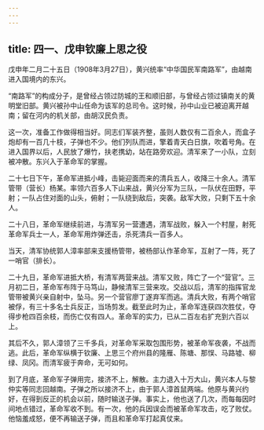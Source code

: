 ```yaml
---
---
---
```

title: 四一、戊申钦廉上思之役
---



戊申年二月二十五日（1908年3月27日），黄兴统率“中华国民军南路军”，由越南进入国境内的东兴。

“南路军”的构成分子，是曾经占领过防城的王和顺旧部，与曾经占领过镇南关的黄明堂旧部。黄兴被孙中山任命为该军的总司令。这时候，孙中山业已被迫离开越南；留在河内的机关部，由胡汉民负责。

这一次，准备工作做得相当好。同志们军装齐整，虽则人数仅有二百余人，而盒子炮却有一百几十枝，子弹也不少。他们列队而进，擎着青天白日旗，吹着号角。在进入国界以后，人民放了爆竹，扶老携幼，站在路旁欢迎。清军来了一小队，立刻被冲散。东兴入于革命军的掌握。

二十七日下午，革命军进抵小峰，击毙迎面而来的清兵五人，收降三十余人。清军管带（营长）杨某。率领六百多人下山来战，黄兴分军为三队，一队伏在田野，平射；一队占住对面的山头，俯射；一队绕到敌后，突袭。敌军大败，只剩下五十余人。

二十八日，革命军继续前进，与清军另一营遭遇，清军战败，躲入一个村屋，射死革命军兵士一人，革命军用炸弹还击，杀死清兵一百多人。

当天，清军协统郭人漳率部来支援杨管带，被杨部认作革命军，互射了一阵，死了一哨官（排长）。

二十九日，革命军进抵大桥，有清军两营来战。清军又败，阵亡了一个“营官”。三月初二日，革命军布阵于马笃山，静候清军三营来攻。交战以后，清军的指挥官龙管带被黄兴亲自射中，坠马。另一个营官廖丁遂弃军而逃。清兵大败，有两个哨官被俘，有三十多名士兵反正，当场剪发。截至此时为止，革命军连获四次胜仗，夺得步枪四百余枝，而伤亡仅有四人。革命军的实力，已从二百左右扩充到六百以上。

其后不久，郭人漳领了三千多兵，对革命军采取包围形势，被革命军夜袭，不战而逃。此后，革命军纵横于钦廉、上思三个府州县的隆雁、陈塘、那悮、马路墟、柳绿、凤冈。而清军疲于奔命，无可如何。

到了月底，革命军子弹用完，接济不上，解散。主力退入十万大山，黄兴本人与黎仲实等同志回越南。子弹之所以接济不上，由于郭人漳首鼠两端。他原与黄兴约好，在得到反正的机会以前，随时输送子弹。事实上，他也送了几次，而每每因时间地点错过，革命军收不到。有一次，他的兵因误会而被革命军攻击，吃了败仗。他恼羞成怒，便不再输送子弹，而且和革命军打起真仗来。